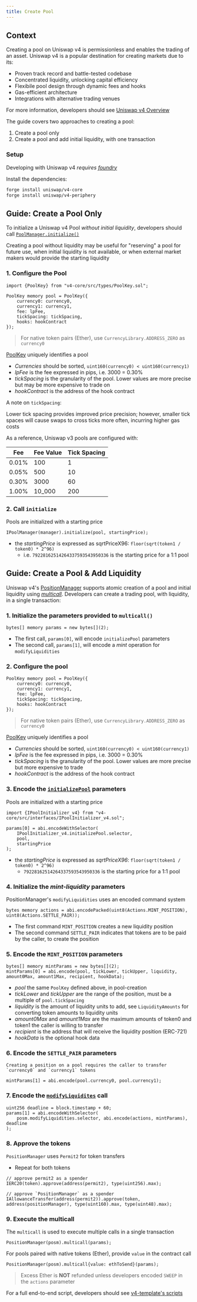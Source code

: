 ```yaml
---
title: Create Pool
---
```


## Context

Creating a pool on Uniswap v4 is permissionless and enables the trading of an asset. Uniswap v4 is a popular destination for creating markets due to its:

* Proven track record and battle-tested codebase
* Concentrated liquidity, unlocking capital efficiency
* Flexibile pool design through dynamic fees and hooks
* Gas-efficient architecture
* Integrations with alternative trading venues

For more information, developers should see [Uniswap v4 Overview](/contracts/v4/overview)

The guide covers two approaches to creating a pool:
1. Create a pool only
2. Create a pool and add initial liquidity, with one transaction

### Setup

Developing with Uniswap v4 _requires [foundry](https://book.getfoundry.sh)_

Install the dependencies:
```bash
forge install uniswap/v4-core
forge install uniswap/v4-periphery
```

## Guide: Create a Pool Only

To initialize a Uniswap v4 Pool _without initial liquidity_, developers should call [`PoolManager.initialize()`](/contracts/v4/reference/core/interfaces/IPoolManager#initialize)

Creating a pool without liquidity may be useful for "reserving" a pool for future use, when initial liquidity is not available, or when external market makers would provide the starting liquidity

### 1. Configure the Pool

```solidity
import {PoolKey} from "v4-core/src/types/PoolKey.sol";

PoolKey memory pool = PoolKey({
    currency0: currency0,
    currency1: currency1,
    fee: lpFee,
    tickSpacing: tickSpacing,
    hooks: hookContract
});
```
> For native token pairs (Ether), use `CurrencyLibrary.ADDRESS_ZERO` as `currency0`

[PoolKey](/contracts/v4/reference/core/types/PoolKey) uniquely identifies a pool

* _Currencies_ should be sorted, `uint160(currency0) < uint160(currency1)`
* _lpFee_ is the fee expressed in pips, i.e. 3000 = 0.30%
* _tickSpacing_ is the granularity of the pool. Lower values are more precise but may be more expensive to trade on
* _hookContract_ is the address of the hook contract

A note on `tickSpacing`:

Lower tick spacing provides improved price precision; however, smaller tick spaces will cause swaps to cross ticks more often, incurring higher gas costs

As a reference, Uniswap v3 pools are configured with:

| Fee   | Fee Value | Tick Spacing |
|-------|-----------|--------------|
| 0.01% | 100       | 1            |
| 0.05% | 500       | 10           |
| 0.30% | 3000      | 60           |
| 1.00% | 10_000    | 200          |

### 2. Call `initialize`
Pools are initialized with a starting price
```solidity
IPoolManager(manager).initialize(pool, startingPrice);
```   
* the _startingPrice_ is expressed as sqrtPriceX96: `floor(sqrt(token1 / token0) * 2^96)`
    - i.e. `79228162514264337593543950336` is the starting price for a 1:1 pool

## Guide: Create a Pool & Add Liquidity
Uniswap v4's [PositionManager](/contracts/v4/reference/periphery/PositionManager) supports atomic creation of a pool and initial liquidity using [_multicall_](/contracts/v4/reference/periphery/base/Multicall_v4). Developers can create a trading pool, with liquidity, in a single transaction:

### 1. Initialize the parameters provided to `multicall()`
```solidity
bytes[] memory params = new bytes[](2);
```
* The first call, `params[0]`, will encode `initializePool` parameters
* The second call, `params[1]`, will encode a _mint_ operation for `modifyLiquidities`

### 2. Configure the pool
```solidity
PoolKey memory pool = PoolKey({
    currency0: currency0,
    currency1: currency1,
    fee: lpFee,
    tickSpacing: tickSpacing,
    hooks: hookContract
});
```
> For native token pairs (Ether), use `CurrencyLibrary.ADDRESS_ZERO` as `currency0`

[PoolKey](/contracts/v4/reference/core/types/PoolKey) uniquely identifies a pool
* _Currencies_ should be sorted, `uint160(currency0) < uint160(currency1)`
* _lpFee_ is the fee expressed in pips, i.e. 3000 = 0.30%
* _tickSpacing_ is the granularity of the pool. Lower values are more precise but more expensive to trade
* _hookContract_ is the address of the hook contract

### 3. Encode the [`initializePool`](/contracts/v4/reference/periphery/base/PoolInitializer) parameters
Pools are initialized with a starting price
```solidity
import {IPoolInitializer_v4} from "v4-core/src/interfaces/IPoolInitializer_v4.sol";

params[0] = abi.encodeWithSelector(
    IPoolInitializer_v4.initializePool.selector,
    pool,
    startingPrice
);
```
* the _startingPrice_ is expressed as _sqrtPriceX96_: `floor(sqrt(token1 / token0) * 2^96)`
    - `79228162514264337593543950336` is the starting price for a 1:1 pool

### 4. Initialize the _mint-liquidity_ parameters    
PositionManager's `modifyLiquidities` uses an encoded command system
```solidity
bytes memory actions = abi.encodePacked(uint8(Actions.MINT_POSITION), uint8(Actions.SETTLE_PAIR));
```
* The first command `MINT_POSITION` creates a new liquidity position
* The second command `SETTLE_PAIR` indicates that tokens are to be paid by the caller, to create the position

### 5. Encode the `MINT_POSITION` parameters
```solidity
bytes[] memory mintParams = new bytes[](2);
mintParams[0] = abi.encode(pool, tickLower, tickUpper, liquidity, amount0Max, amount1Max, recipient, hookData);
```
* _pool_ the same `PoolKey` defined above, in pool-creation
* _tickLower_ and _tickUpper_ are the range of the position, must be a multiple of `pool.tickSpacing`
* _liquidity_ is the amount of liquidity units to add, see `LiquidityAmounts` for converting token amounts to liquidity units
* _amount0Max_ and _amount1Max_ are the maximum amounts of token0 and token1 the caller is willing to transfer
* _recipient_ is the address that will receive the liquidity position (ERC-721)
* _hookData_ is the optional hook data

### 6. Encode the `SETTLE_PAIR` parameters
    Creating a position on a pool requires the caller to transfer `currency0` and `currency1` tokens
```solidity
mintParams[1] = abi.encode(pool.currency0, pool.currency1);
```

### 7. Encode the [`modifyLiquidites`](/contracts/v4/reference/periphery/PositionManager#modifyliquidities) call
```solidity
uint256 deadline = block.timestamp + 60;
params[1] = abi.encodeWithSelector(
    posm.modifyLiquidities.selector, abi.encode(actions, mintParams), deadline
);
```

### 8. Approve the tokens
`PositionManager` uses `Permit2` for token transfers
* Repeat for both tokens
```solidity
// approve permit2 as a spender
IERC20(token).approve(address(permit2), type(uint256).max);

// approve `PositionManager` as a spender
IAllowanceTransfer(address(permit2)).approve(token, address(positionManager), type(uint160).max, type(uint48).max);
```

### 9. Execute the multicall
The `multicall` is used to execute multiple calls in a single transaction
```solidity
PositionManager(posm).multicall(params);
```
For pools paired with native tokens (Ether), provide `value` in the contract call
```solidity
PositionManager(posm).multicall{value: ethToSend}(params);
```
> Excess Ether is **NOT** refunded unless developers encoded `SWEEP` in the `actions` parameter

For a full end-to-end script, developers should see [v4-template's scripts](https://github.com/uniswapfoundation/v4-template/tree/main/script)

